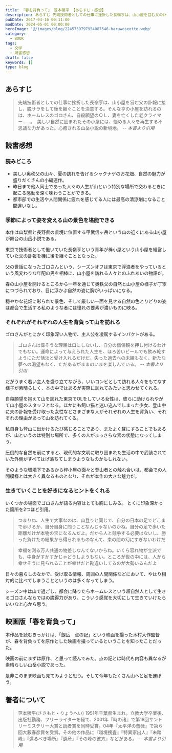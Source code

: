 ```yaml
---
title: 『春を背負って』 笹本稜平 【あらすじ・感想】
description: あらすじ 先端技術者としての仕事に挫折した長嶺亨は、山小屋を営む父の訃報に接し、脱サラをして後を継ぐことを決意する。そんな亨の小屋を訪れるのは、ホームレスのゴロさん、自殺願望のＯＬ、妻を亡くした老クライマー……。　美しい自然に囲まれたその小屋には、悩める人々を再生する不思議な力があった。心癒される山岳小説の新境地
pubDate: 2017-04-16 00:11:00
modDate: 2024-05-01 00:00:00
heroImage: '@/images/blog/2245759797954087546-haruwoseotte.webp'
category:
  - BOOK
tags:
  - 文学
  - 読書感想
draft: false
keywords: []
type: blog
---
```



## あらすじ

> 先端技術者としての仕事に挫折した長嶺亨は、山小屋を営む父の訃報に接し、脱サラをして後を継ぐことを決意する。そんな亨の小屋を訪れるのは、ホームレスのゴロさん、自殺願望のＯＬ、妻を亡くした老クライマー……。　美しい自然に囲まれたその小屋には、悩める人々を再生する不思議な力があった。心癒される山岳小説の新境地。 <cite>-- 本書より引用</cite>

## 読書感想

### 読みどころ

- 美しい奥秩父の山々、夏の訪れを告げるシャクナゲのお花畑、自然の魅力が盛りだくさんの小編連作。
- 昨日まで他人同士であった人々の人生が山という特別な場所で交わるときに起こる感動を深く味わうことができる。
- 都市部での生活や人間関係に疲れを感じてる人には最高の清涼剤になること間違いなし。

### 季節によって姿を変える山の景色を堪能できる

本作は山梨県と長野県の県境に位置する甲武信ヶ岳という山の近くにある山小屋が舞台の山岳小説である。

東京で技術者として働いていた長嶺亨という青年が梓小屋という山小屋を経営していた父の訃報を機に後を継ぐこととなった。

父の世話になったゴロさんという、シーズンオフは東京で浮浪者をやっているという風変わりな年配の男を相棒に、山小屋を訪れる人々とのふれあいの物語だ。

春の山小屋を開けるところから一年を通じて奥秩父の自然と山小屋の様子が丁寧につづられており、目に浮かぶ自然の姿に胸がいっぱいになる。

穏やかな花畑に彩られた景色、そして厳しい一面を見せる自然の色とりどりの姿は都会で生活する私のような者には憧れの要素が濃いものに映る。

### それぞれがそれぞれの人生を背負って山を訪れる

ゴロさんがとにかく印象深い人物で、主人公を凌駕するインパクトがある。

> ゴロさんは偉そうな理屈は口にしないし、自分の価値観を押し付けるわけでもない。運命によって与えられた人生を、ほろ苦いビールでも飲み乾すようにただ恬淡と受け入れるだけだ。失った過去への未練もなく、新たな夢への渇望もなく、ただあるがままのいまを楽しんでいる。 <cite>-- 本書より引用</cite>

だがうまく若い主人を盛り立てながら、いいコンビとして訪れる人々をもてなす様子が素晴らしく、本の中ではあるが実際に訪れてみたいと思わせてくれる。

自殺願望を抱えて山を訪れた東京でOLをしている女性は、彼らに助けられやがて山小屋のスタッフとなる。ほかにも飼い猫と迷い込んでしまった少女、登山中に夫の訃報を受け取った女性などさまざまな人がそれぞれの人生を背負い、それぞれの理由があって山を訪れてくる。

私自身も登山に出かけるたび感じることであり、またよく耳にすることでもあるが、山というのは特別な場所で、多くの人がまっさらな素の状態になってしまう。

圧倒的な自然を前にすると、現代的な文明に取り囲まれた生活の中で武装されていた外側がすべてはげ落ちてしまうようなものかもしれない。

そのような環境下であるから梓小屋の面々と登山者との触れ合いは、都会での人間模様とは大きく異なるものとなり、それが本作の大きな魅力だ。

### 生きていくことを好きになるヒントをくれる

いくつかの場面でゴロさんが語る内容はとても胸にしみる。 とくに印象深かった箇所を2つほど引用。

> つまりね、人生で大事なのは、山登りと同じで、自分の日本の足でどこまで歩けるか、自分自身に問うことなんじゃないのかね。自分の足で歩いた距離だけが本物の宝になるんだよ。だから人と競争する必要はないし、勝った負けたの結果から得られるものなんて、束の間の幻にすぎないわけだ

> 幸福を測る万人共通の物差しなんてないからね。いくら容れ物が立派でも、中身がすかすかじゃどうしようもない。ところが世の中には、人から幸せそうに見られることが幸せだと勘違いしてるのが大勢いるんだよ

日々の暮らしのなかで、受け取る情報、周囲の人間関係などにおいて、やはり相対的に比べてしまうことというのは多くなってしまう。

シーズン中は山で過ごし、都会に降りたらホームレスという超自然人として生きるゴロさんならではの説得力があり、こういう感覚を大切にして生きていけたらいいなと心から思う。

<div class='not-prose'>
  <div data-vc_mylinkbox_id='886763573'></div>
</div>

## 映画版「春を背負って」

本作品を読むきっかけは、「劔岳　点の記」という映画を撮った木村大作監督が、春を背負ってを原作とした映画を撮っているということを知ったことだった。

<BlogCard
  title='『劒岳〈点の記〉』新田次郎【読書感想・あらすじ】'
  description='劒岳〈点の記〉（新田次郎）のあらすじと感想。日露戦争直後、前人未到といわれ、また、決して登ってはいけない山と恐れられた北アルプス、劒岳山頂に三角点埋設の至上命令を受けた測量官、柴崎芳太郎。機材の運搬、悪天候、地元の反感など様々な困難と闘いながら柴崎の一行は山頂を目指して進んでゆく。'
  url='https://www.neputa-note.net/2016/01/blog-post_29/'
  domain='www.neputa-note.net'
/>

<div class='not-prose'>
  <div data-vc_mylinkbox_id='886763582'></div>
</div>

映画の前にまずは原作、と思って読んでみた。点の記とは時代も内容も異なるが素晴らしい山岳小説であった。

是非このまま映画も見てみようと思う。そして今年もたくさん山へと足を運ぼう。

## 著者について

> 笹本稜平(ささもと・りょうへい) 1951年千葉県生まれ。立教大学卒業後、出版社勤務、フリーライターを経て、2001年『時の渚』で第18回サントリーミステリー大賞と読者賞を同時受賞。04年『太平洋の薔薇』で第６回大藪春彦賞を受賞。その他の作品に『越境捜査』『特異家出人』『未踏峰』『還るべき場所』『遺産』『その峰の彼方』などがある。 <cite>-- 本書より引用</cite>
